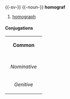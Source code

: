 {{-sv-}}
{{-noun-}}
'''homograf'''

#[[homograph]]

====Conjugations====
{| border=1 cellspacing=0 
| bgcolor=#FFFFF0 colspan=5 align=center | '''Common''' 
|- 
|- bgcolor=#FFFFF0 align=center 
! rowspan=2 | 
| colspan=2 width=105 | ''Singular'' 
| colspan=2 | ''Plural'' 
|- bgcolor=#FFFFF0 align=center 
| width=105 | ''Indefinite'' 
| width=105 | ''Definite'' 
| width=105 | ''Indefinite'' 
|  width=105 | ''Definite'' 
|- align=center 
| width=105 bgcolor=#FFFFF0 | ''Nominative'' 
| [[homograf]] 
| [[homografen]] 
| [[homografer]] 
| [[homograferna]] 
|- align=center 
| width=105 bgcolor=#FFFFF0 | ''Genitive'' 
| [[homografs]] 
| [[homografens]] 
| [[homografers]] 
| [[homografernas]] 
|}